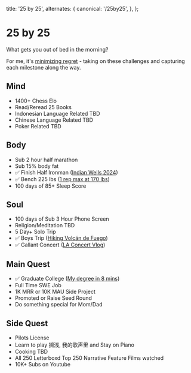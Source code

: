 
  title: '25 by 25',
  alternates: {
    canonical: '/25by25',
  },
};

# 25 by 25

<AnimatedName />

What gets you out of bed in the morning?

For me, it's [minimizing regret](https://www.youtube.com/watch?v=jwG_qR6XmDQ) - taking on these challenges and capturing each milestone along the way.

## Mind

- 1400+ Chess Elo
- Read/Reread 25 Books
- Indonesian Language Related TBD
- Chinese Language Related TBD
- Poker Related TBD

## Body

- Sub 2 hour half marathon
- Sub 15% body fat
- ✅ Finish Half Ironman ([Indian Wells 2024](https://www.youtube.com/shorts/l4PrGINT01w))
- ✅ Bench 225 lbs ([1 rep max at 170 lbs](https://www.youtube.com/shorts/-4Q-SctUNNM))
- 100 days of 85+ Sleep Score

## Soul

- 100 days of Sub 3 Hour Phone Screen
- Religion/Meditation TBD
- 5 Day+ Solo Trip
- ✅ Boys Trip ([Hiking Volcán de Fuego](https://www.youtube.com/shorts/rUMpZQR4Wf4))
- ✅ Gallant Concert ([LA Concert Vlog](https://www.youtube.com/shorts/AoTg9zAI7hg))

## Main Quest

- ✅ Graduate College ([My degree in 8 mins](https://www.youtube.com/watch?v=U6HXXCHYaZw))
- Full Time SWE Job
- 1K MRR or 10K MAU Side Project
- Promoted or Raise Seed Round
- Do something special for Mom/Dad

## Side Quest

- Pilots License
- Learn to play 搁浅, 我的歌声里 and Stay on Piano
- Cooking TBD
- All 250 Letterboxd Top 250 Narrative Feature Films watched
- 10K+ Subs on Youtube
